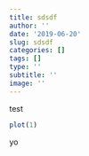 ```yaml
---
title: sdsdf
author: ''
date: '2019-06-20'
slug: sdsdf
categories: []
tags: []
type: ''
subtitle: ''
image: ''
---
```


test
```r
plot(1)

```

yo
